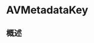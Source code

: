 # AVMetadataKey

<ToBePolishedAfterTranslation />

<OriginalSource
  title="AVMetadataKey"
  url="https://developer.apple.com/documentation/avfoundation/avmetadatakey"
  summary="定义元数据键的结构"
/>

## 概述
